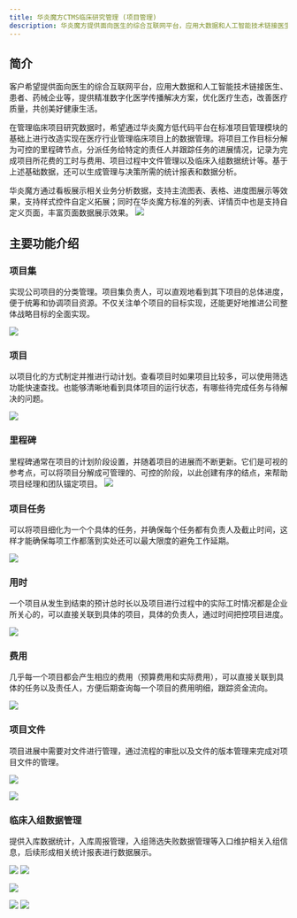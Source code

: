 ```yaml
---
title: 华炎魔方CTMS临床研究管理 (项目管理)
description: 华炎魔方提供面向医生的综合互联网平台，应用大数据和人工智能技术链接医生、患者、药械企业等，提供精准数字化医学传播解决方案，优化医疗生态，改善医疗质量，共创美好健康生活。
---
```


## 简介

客户希望提供面向医生的综合互联网平台，应用大数据和人工智能技术链接医生、患者、药械企业等，提供精准数字化医学传播解决方案，优化医疗生态，改善医疗质量，共创美好健康生活。

在管理临床项目研究数据时，希望通过华炎魔方低代码平台在标准项目管理模块的基础上进行改造实现在医疗行业管理临床项目上的数据管理。将项目工作目标分解为可控的里程碑节点，分派任务给特定的责任人并跟踪任务的进展情况，记录为完成项目所花费的工时与费用、项目过程中文件管理以及临床入组数据统计等。基于上述基础数据，还可以生成管理与决策所需的统计报表和数据分析。

华炎魔方通过看板展示相关业务分析数据，支持主流图表、表格、进度图展示等效果，支持样式控件自定义拓展；同时在华炎魔方标准的列表、详情页中也是支持自定义页面，丰富页面数据展示效果。      ![](https://console.steedos.cn/api/files/images/N7XC3czDac8kHjqPu)

## 主要功能介绍

### 项目集

实现公司项目的分类管理。项目集负责人，可以直观地看到其下项目的总体进度，便于统筹和协调项目资源。不仅关注单个项目的目标实现，还能更好地推进公司整体战略目标的全面实现。

 ![](https://console.steedos.cn/api/files/images/ohoGcBLMquZg62PfP)

### 项目

以项目化的方式制定并推进行动计划。查看项目时如果项目比较多，可以使用筛选功能快速查找。也能够清晰地看到具体项目的运行状态，有哪些待完成任务与待解决的问题。

 ![](https://console.steedos.cn/api/files/images/G5C6JMkofD5uNhykx)

### 里程碑

里程碑通常在项目的计划阶段设置，并随着项目的进展而不断更新。它们是可视的参考点，可以将项目分解成可管理的、可控的阶段，以此创建有序的结点，来帮助项目经理和团队锚定项目。      ![](https://console.steedos.cn/api/files/images/K4rK82iktzLNwpNxQ)

### 项目任务

可以将项目细化为一个个具体的任务，并确保每个任务都有负责人及截止时间，这样才能确保每项工作都落到实处还可以最大限度的避免工作延期。

 ![](https://console.steedos.cn/api/files/images/Pg4rMrAgbdWYycdnL)

### 用时

一个项目从发生到结束的预计总时长以及项目进行过程中的实际工时情况都是企业所关心的，可以直接关联到具体的项目，具体的负责人，通过时间把控项目进度。

 ![](https://console.steedos.cn/api/files/images/eN6H7ybYcPbfMRQyH)

### 费用

几乎每一个项目都会产生相应的费用（预算费用和实际费用），可以直接关联到具体的任务以及责任人，方便后期查询每一个项目的费用明细，跟踪资金流向。

 ![](https://console.steedos.cn/api/files/images/y55CinDyWGztqyzkB)

### 项目文件

项目进展中需要对文件进行管理，通过流程的审批以及文件的版本管理来完成对项目文件的管理。

 ![](https://console.steedos.cn/api/files/images/NjgNfY9D7t5rizq6E)

 ![](https://console.steedos.cn/api/files/images/dTaqcTLoCu29aTN3q)

### 临床入组数据管理

提供入库数据统计，入库周报管理，入组筛选失败数据管理等入口维护相关入组信息，后续形成相关统计报表进行数据展示。

 ![](https://console.steedos.cn/api/files/images/mvfisiEJXcvkxS5FZ)       ![](https://console.steedos.cn/api/files/images/vZv5cua6FS9tfePP7)

 ![](https://console.steedos.cn/api/files/images/u4fvfov648L4ovNKc)

 ![](https://console.steedos.cn/api/files/images/3tCQiwJq9o3uTiNg7)       ![](https://console.steedos.cn/api/files/images/db88TJMCZQq27eYER)

